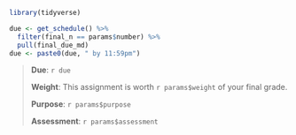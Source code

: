 ```r
library(tidyverse)

due <- get_schedule() %>%
  filter(final_n == params$number) %>%
  pull(final_due_md)
due <- paste0(due, " by 11:59pm")
```

> **Due**: `r due`
>
> **Weight**: This assignment is worth `r params$weight` of your final grade.
>
> **Purpose**: `r params$purpose`
>
> **Assessment**: `r params$assessment`
